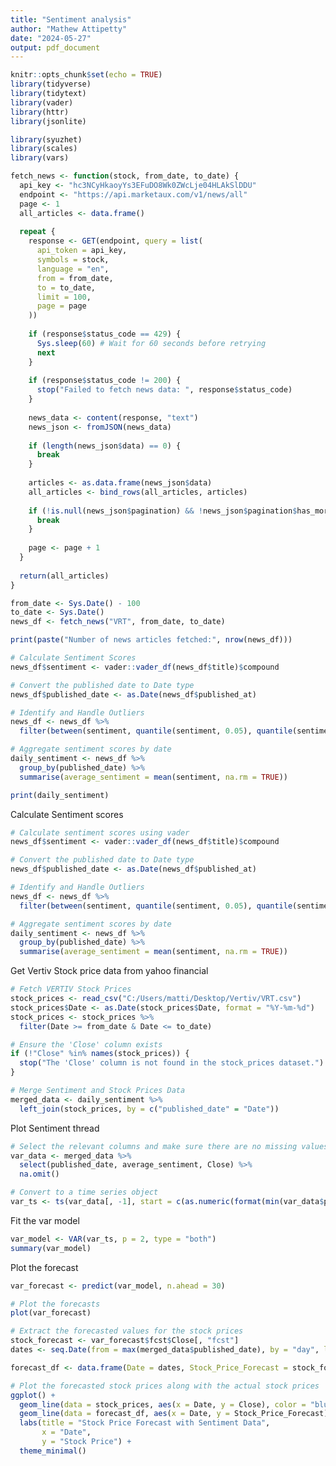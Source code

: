 ---
title: "Sentiment analysis"
author: "Mathew Attipetty"
date: "2024-05-27"
output: pdf_document
---

```{r setup, include=FALSE}
knitr::opts_chunk$set(echo = TRUE)
library(tidyverse)
library(tidytext)
library(vader)
library(httr)
library(jsonlite)

library(syuzhet)
library(scales)
library(vars)
```

```{r}

fetch_news <- function(stock, from_date, to_date) {
  api_key <- "hc3NCyHkaoyYs3EFuDO8Wk0ZWcLje04HLAkSlDDU"
  endpoint <- "https://api.marketaux.com/v1/news/all"
  page <- 1
  all_articles <- data.frame()
  
  repeat {
    response <- GET(endpoint, query = list(
      api_token = api_key,
      symbols = stock,
      language = "en",
      from = from_date,
      to = to_date,
      limit = 100,
      page = page
    ))
    
    if (response$status_code == 429) {
      Sys.sleep(60) # Wait for 60 seconds before retrying
      next
    }
    
    if (response$status_code != 200) {
      stop("Failed to fetch news data: ", response$status_code)
    }
    
    news_data <- content(response, "text")
    news_json <- fromJSON(news_data)
    
    if (length(news_json$data) == 0) {
      break
    }
    
    articles <- as.data.frame(news_json$data)
    all_articles <- bind_rows(all_articles, articles)
    
    if (!is.null(news_json$pagination) && !news_json$pagination$has_more) {
      break
    }
    
    page <- page + 1
  }
  
  return(all_articles)
}

from_date <- Sys.Date() - 100
to_date <- Sys.Date()
news_df <- fetch_news("VRT", from_date, to_date)

print(paste("Number of news articles fetched:", nrow(news_df)))

# Calculate Sentiment Scores
news_df$sentiment <- vader::vader_df(news_df$title)$compound

# Convert the published date to Date type
news_df$published_date <- as.Date(news_df$published_at)

# Identify and Handle Outliers
news_df <- news_df %>%
  filter(between(sentiment, quantile(sentiment, 0.05), quantile(sentiment, 0.95)))

# Aggregate sentiment scores by date
daily_sentiment <- news_df %>%
  group_by(published_date) %>%
  summarise(average_sentiment = mean(sentiment, na.rm = TRUE))

print(daily_sentiment)

```

Calculate Sentiment scores

```{r}
# Calculate sentiment scores using vader
news_df$sentiment <- vader::vader_df(news_df$title)$compound

# Convert the published date to Date type
news_df$published_date <- as.Date(news_df$published_at)

# Identify and Handle Outliers
news_df <- news_df %>%
  filter(between(sentiment, quantile(sentiment, 0.05), quantile(sentiment, 0.95)))

# Aggregate sentiment scores by date
daily_sentiment <- news_df %>%
  group_by(published_date) %>%
  summarise(average_sentiment = mean(sentiment, na.rm = TRUE))

```


Get Vertiv Stock price data from yahoo financial 
```{r}

# Fetch VERTIV Stock Prices
stock_prices <- read_csv("C:/Users/matti/Desktop/Vertiv/VRT.csv")
stock_prices$Date <- as.Date(stock_prices$Date, format = "%Y-%m-%d")
stock_prices <- stock_prices %>%
  filter(Date >= from_date & Date <= to_date)

# Ensure the 'Close' column exists
if (!"Close" %in% names(stock_prices)) {
  stop("The 'Close' column is not found in the stock_prices dataset.")
}

# Merge Sentiment and Stock Prices Data
merged_data <- daily_sentiment %>%
  left_join(stock_prices, by = c("published_date" = "Date"))
```



Plot Sentiment thread
```{r}
# Select the relevant columns and make sure there are no missing values
var_data <- merged_data %>%
  select(published_date, average_sentiment, Close) %>%
  na.omit()

# Convert to a time series object
var_ts <- ts(var_data[, -1], start = c(as.numeric(format(min(var_data$published_date), "%Y")), as.numeric(format(min(var_data$published_date), "%j"))), frequency = 365)
```

Fit the var model
```{r}
var_model <- VAR(var_ts, p = 2, type = "both")
summary(var_model)
```
Plot the forecast
```{r}
var_forecast <- predict(var_model, n.ahead = 30)

# Plot the forecasts
plot(var_forecast)

# Extract the forecasted values for the stock prices
stock_forecast <- var_forecast$fcst$Close[, "fcst"]
dates <- seq.Date(from = max(merged_data$published_date), by = "day", length.out = 30)

forecast_df <- data.frame(Date = dates, Stock_Price_Forecast = stock_forecast)

# Plot the forecasted stock prices along with the actual stock prices
ggplot() +
  geom_line(data = stock_prices, aes(x = Date, y = Close), color = "blue") +
  geom_line(data = forecast_df, aes(x = Date, y = Stock_Price_Forecast), color = "red", linetype = "dashed") +
  labs(title = "Stock Price Forecast with Sentiment Data",
       x = "Date",
       y = "Stock Price") +
  theme_minimal()
```

